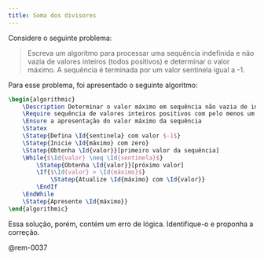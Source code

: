 ```yaml
---
title: Soma dos divisores
---
```

::: {#exr-0037}
Considere o seguinte problema:

> Escreva um algoritmo para processar uma sequência indefinida e não vazia de valores inteiros (todos positivos) e determinar o valor máximo. A sequência é terminada por um valor sentinela igual a -1.

Para esse problema, foi apresentado o seguinte algoritmo:

```latex {.pseudocode}
\begin{algorithmic}
    \Description Determinar o valor máximo em sequência não vazia de inteiros positivos terminada com sentinela
    \Require sequência de valores inteiros positivos com pelo menos um valor e encerrada por um valor igual a -1
    \Ensure a apresentação do valor máximo da sequência
    \Statex
    \Statep{Defina \Id{sentinela} com valor $-1$}
    \Statep{Inicie \Id{máximo} com zero}
    \Statep{Obtenha \Id{valor}}[primeiro valor da sequência]
    \While{$\Id{valor} \neq \Id{sentinela}$}
        \Statep{Obtenha \Id{valor}}[próximo valor]
        \If{$\Id{valor} > \Id{máximo}$}
            \Statep{Atualize \Id{máximo} com \Id{valor}}
        \EndIf
    \EndWhile
    \Statep{Apresente \Id{máximo}}
\end{algorithmic}
```

Essa solução, porém, contém um erro de lógica. Identifique-o e proponha a correção.

@rem-0037
:::